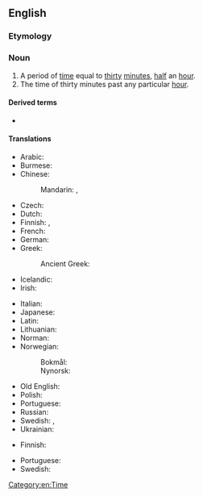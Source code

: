 ==English==

===Etymology===
{{prefix|en|half|hour}}

===Noun===
{{en-noun|head=[[half]]-[[hour]]}}

# A period of [[time]] equal to [[thirty]] [[minute]]s, [[half]] an [[hour]].
# The time of thirty minutes past any particular [[hour]].

====Derived terms====
* {{l|en|half-hourly}}

====Translations====
{{trans-top|period}}
* Arabic: {{t|ar|نصف ساعة}}
* Burmese: {{t+|my|နာရီဝက်}}
* Chinese:
*: Mandarin: {{t+|cmn|半小時|sc=Hani}}, {{t+|cmn|半小时|tr=bànxiǎoshí|sc=Hani}}
* Czech: {{t+|cs|půlhodina|f}}
* Dutch: {{t+|nl|halfuur|n}}
* Finnish: {{t|fi|[[puoli]] [[tunti|tuntia]]}}, {{t|fi|puolituntinen}}
* French: {{t+|fr|demi-heure|f}}
* German: {{t|de|halbe Stunde|f}}
* Greek:
*: Ancient Greek: {{t|grc|ἡμιώριον|n}}
* Icelandic: {{t|is|hálftími|m}}
* Irish: {{t|ga|leathuair}}
{{trans-mid}}
* Italian: {{t+|it|mezz'ora|f}}
* Japanese: {{t+|ja|半時間|tr=はんじかん, hanjikan|sc=Jpan}}
* Latin: {{t|la|sēmihōra|f}}
* Lithuanian: {{t|lt|pusvalanduko}}
* Norman: {{t|nrf|démi-heuthe|f}}
* Norwegian:
*: Bokmål: {{t|nb|halvtime|m}}
*: Nynorsk: {{t|nn|halvtime|m}}
* Old English: {{t|ang|healf tīd|f}}
* Polish: {{t|pl|pół godziny}}
* Portuguese: {{t|pt|[[meia]] [[hora]]|f}}
* Russian: {{t+|ru|полчаса́|n-p}}
* Swedish: {{t+|sv|halvtimme|c}}, {{t+|sv|halvtimma|c}}
* Ukrainian: {{t|uk|півгодини}}
{{trans-bottom}}

{{trans-top|time}}
* Finnish: {{t+|fi|puoli}}
{{trans-mid}}
* Portuguese: {{t+|pt|meia|f}}
* Swedish: {{t+|sv|halv}}
{{trans-bottom}}

[[Category:en:Time]]
